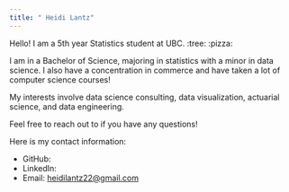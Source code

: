 ```yaml
---
title: " Heidi Lantz"
---
```


Hello! I am a 5th year Statistics student at UBC. :tree: :pizza:

I am in a Bachelor of Science, majoring in statistics with a minor in data science.
I also have a concentration in commerce and have taken a lot of computer science courses!

My interests involve data science consulting, data visualization, actuarial science, and data engineering.

Feel free to reach out to if you have any questions!

Here is my contact information:

  - GitHub:
  - LinkedIn:
  - Email: <heidilantz22@gmail.com>
